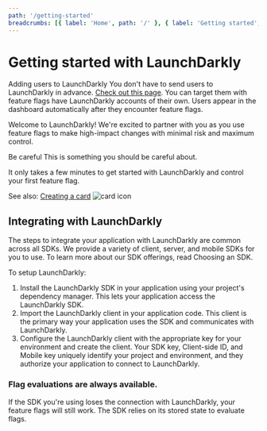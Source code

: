 ```yaml
---
path: '/getting-started'
breadcrumbs: [{ label: 'Home', path: '/' }, { label: 'Getting started', path: '/' }]
---
```



# Getting started with LaunchDarkly

<Metadata timeToRead={props.timeToRead} lastModifiedDateFormatted={props.lastModifiedDateFormatted} />
<Callout>
  <Callout.Title>Adding users to LaunchDarkly</Callout.Title>
  <Callout.Description>
    You don't have to send users to LaunchDarkly in advance. <a href="">Check out this page</a>. You can target them
    with feature flags have LaunchDarkly accounts of their own. Users appear in the dashboard automatically after they
    encounter feature flags.
  </Callout.Description>
</Callout>

Welcome to LaunchDarkly! We're excited to partner with you as you use feature flags to make high-impact
changes with minimal risk and maximum control.

<Callout intent="warning">
  <Callout.Title>Be careful</Callout.Title>
  <Callout.Description>This is something you should be careful about.</Callout.Description>
</Callout>

It only takes a few minutes to get started with LaunchDarkly and control your first feature flag.

<Card variant="learn-more">
  <span>
    See also: <a href="">Creating a card</a>
  </span>
  <img src="https://75oio.csb.app/bookmark-outline.svg" alt="card icon" />
</Card>

## Integrating with LaunchDarkly

The steps to integrate your application with LaunchDarkly are common across all SDKs. We provide a variety
of client, server, and mobile SDKs for you to use. To learn more about our SDK offerings, read Choosing an
SDK.

To setup LaunchDarkly:

1. Install the LaunchDarkly SDK in your application using your project's dependency manager. This lets your
   application access the LaunchDarkly SDK.
2. Import the LaunchDarkly client in your application code. This client is the primary way your application
   uses the SDK and communicates with LaunchDarkly.
3. Configure the LaunchDarkly client with the appropriate key for your environment and create the client.
   Your SDK key, Client-side ID, and Mobile key uniquely identify your project and environment, and they
   authorize your application to connect to LaunchDarkly.

### Flag evaluations are always available.

If the SDK you're using loses the connection with LaunchDarkly, your feature flags will still work. The SDK
relies on its stored state to evaluate flags.
